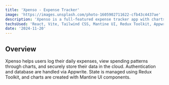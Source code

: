 ```yaml
---
title: 'Xpenso - Expense Tracker'
image: 'https://images.unsplash.com/photo-1605902711622-cfb43c4437ae'
description: 'Xpenso is a full-featured expense tracker app with charts, secure auth, and cloud storage.'
techsUsed: 'React, Vite, Tailwind CSS, Mantine UI, Redux Toolkit, Appwrite'
date: '2024-11-20'
---
```


## Overview

Xpenso helps users log their daily expenses, view spending patterns through charts, and securely store their data in the cloud. Authentication and database are handled via Appwrite. State is managed using Redux Toolkit, and charts are created with Mantine UI components.
